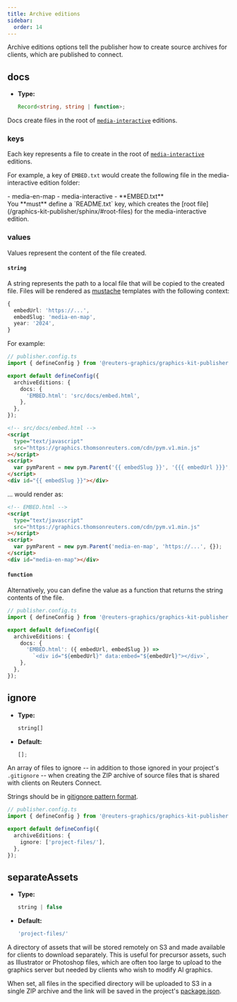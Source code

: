 ```yaml
---
title: Archive editions
sidebar:
  order: 14
---
```



Archive editions options tell the publisher how to create source archives for clients, which are published to connect.

## docs

- **Type:**
  ```typescript
  Record<string, string | function>;
  ```

Docs create files in the root of [`media-interactive`](/graphics-kit-publisher/sphinx/#media-interactive-editions) editions.

### keys

Each key represents a file to create in the root of [`media-interactive`](/graphics-kit-publisher/sphinx/#media-interactive-editions) editions.

For example, a key of `EMBED.txt` would create the following file in the media-interactive edition folder:

<FileTree>
- media-en-map
  - media-interactive 
    - **EMBED.txt**
</FileTree>

<Aside type="caution">
  You **must** define a `README.txt` key, which creates the [root
  file](/graphics-kit-publisher/sphinx/#root-files) for the media-interactive
  edition.
</Aside>

### values

Values represent the content of the file created.

#### `string`

A string represents the path to a local file that will be copied to the created file. Files will be rendered as [mustache](https://github.com/janl/mustache.js) templates with the following context:

```typescript
{
  embedUrl: 'https://...',
  embedSlug: 'media-en-map',
  year: '2024',
}
```

For example:

```typescript
// publisher.config.ts
import { defineConfig } from '@reuters-graphics/graphics-kit-publisher';

export default defineConfig({
  archiveEditions: {
    docs: {
      'EMBED.html': 'src/docs/embed.html',
    },
  },
});
```

```html
<!-- src/docs/embed.html -->
<script
  type="text/javascript"
  src="https://graphics.thomsonreuters.com/cdn/pym.v1.min.js"
></script>
<script>
  var pymParent = new pym.Parent('{{ embedSlug }}', '{{{ embedUrl }}}', {});
</script>
<div id="{{ embedSlug }}"></div>
```

... would render as:

```html
<!-- EMBED.html -->
<script
  type="text/javascript"
  src="https://graphics.thomsonreuters.com/cdn/pym.v1.min.js"
></script>
<script>
  var pymParent = new pym.Parent('media-en-map', 'https://...', {});
</script>
<div id="media-en-map"></div>
```

#### `function`

Alternatively, you can define the value as a function that returns the string contents of the file.

```typescript
// publisher.config.ts
import { defineConfig } from '@reuters-graphics/graphics-kit-publisher';

export default defineConfig({
  archiveEditions: {
    docs: {
      'EMBED.html': ({ embedUrl, embedSlug }) =>
        `<div id="${embedUrl}" data:embed="${embedUrl}"></div>`,
    },
  },
});
```

## ignore

- **Type:**
  ```typescript
  string[]
  ```
- **Default:**
  ```typescript
  [];
  ```

An array of files to ignore -- in addition to those ignored in your project's `.gitignore` -- when creating the ZIP archive of source files that is shared with clients on Reuters Connect.

Strings should be in [gitignore pattern format](https://git-scm.com/docs/gitignore#_pattern_format).

```typescript
// publisher.config.ts
import { defineConfig } from '@reuters-graphics/graphics-kit-publisher';

export default defineConfig({
  archiveEditions: {
    ignore: ['project-files/'],
  },
});
```

## separateAssets

- **Type:**
  ```typescript
  string | false
  ```
- **Default:**
  ```typescript
  'project-files/'
  ```

A directory of assets that will be stored remotely on S3 and made available for clients to download separately. This is useful for precursor assets, such as Illustrator or Photoshop files, which are often too large to upload to the graphics server but needed by clients who wish to modify AI graphics. 

When set, all files in the specified directory will be uploaded to S3 in a single ZIP archive and the link will be saved in the project's [package.json](/graphics-kit-publisher/package/#separateassets).
